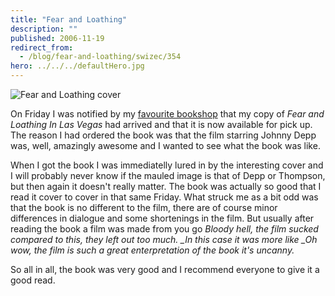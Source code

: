```yaml
---
title: "Fear and Loathing"
description: ""
published: 2006-11-19
redirect_from:
  - /blog/fear-and-loathing/swizec/354
hero: ../../../defaultHero.jpg
---
```


![Fear and Loathing cover](/includes/editor_upload/Image/kscan_0001.png "Fear and Loathing cover")

On Friday I was notified by my [favourite bookshop](http://www.behemot.si/) that my copy of _Fear and Loathing In Las Vegas_ had arrived and that it is now available for pick up. The reason I had ordered the book was that the film starring Johnny Depp was, well, amazingly awesome and I wanted to see what the book was like.

When I got the book I was immediatelly lured in by the interesting cover and I will probably never know if the mauled image is that of Depp or Thompson, but then again it doesn't really matter. The book was actually so good that I read it cover to cover in that same Friday. What struck me as a bit odd was that the book is no different to the film, there are of course minor differences in dialogue and some shortenings in the film. But usually after reading the book a film was made from you go _Bloody hell, the film sucked compared to this, they left out too much. \_In this case it was more like \_Oh wow, the film is such a great enterpretation of the book it's uncanny._

So all in all, the book was very good and I recommend everyone to give it a good read.
